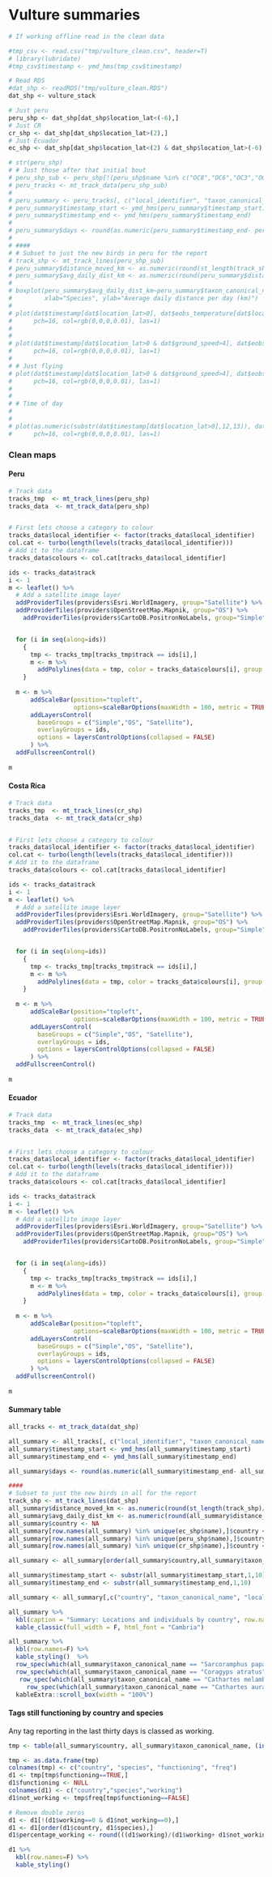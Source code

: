 
# Vulture summaries

```r
# If working offline read in the clean data

#tmp_csv <- read.csv("tmp/vulture_clean.csv", header=T)
# library(lubridate)
#tmp_csv$timestamp <- ymd_hms(tmp_csv$timestamp)

# Read RDS
#dat_shp <- readRDS("tmp/vulture_clean.RDS")
dat_shp <- vulture_stack

# Just peru
peru_shp <- dat_shp[dat_shp$location_lat<(-6),]
# Just CR
cr_shp <- dat_shp[dat_shp$location_lat>(2),]
# Just Ecuador
ec_shp <- dat_shp[dat_shp$location_lat<(2) & dat_shp$location_lat>(-6),]

# str(peru_shp)
# # Just those after that initial bout
# peru_shp_sub <- peru_shp[!(peru_shp$name %in% c("OC8","OC6","OC3","OC4","OC5","OC7","OC9","OC2","OC1","OC10")),]
# peru_tracks <- mt_track_data(peru_shp_sub)
# 
# peru_summary <- peru_tracks[, c("local_identifier", "taxon_canonical_name", "timestamp_start", "timestamp_end", "number_of_events")]
# peru_summary$timestamp_start <- ymd_hms(peru_summary$timestamp_start)
# peru_summary$timestamp_end <- ymd_hms(peru_summary$timestamp_end)
# 
# peru_summary$days <- round(as.numeric(peru_summary$timestamp_end- peru_summary$timestamp_start)/24,0)
# 
# ####
# # Subset to just the new birds in peru for the report
# track_shp <- mt_track_lines(peru_shp_sub)
# peru_summary$distance_moved_km <- as.numeric(round(st_length(track_shp)/1000,1))
# peru_summary$avg_daily_dist_km <- as.numeric(round(peru_summary$distance_moved_km/ peru_summary$days,1))
# 
# boxplot(peru_summary$avg_daily_dist_km~peru_summary$taxon_canonical_name, las=1, 
#         xlab="Species", ylab="Average daily distance per day (km)")
# 
# plot(dat$timestamp[dat$location_lat>0], dat$eobs_temperature[dat$location_lat>0],
#      pch=16, col=rgb(0,0,0,0.01), las=1)
# 
# 
# plot(dat$timestamp[dat$location_lat>0 & dat$ground_speed>4], dat$eobs_temperature[dat$location_lat>0 & dat$ground_speed>4],
#      pch=16, col=rgb(0,0,0,0.01), las=1)
# 
# # Just flying
# plot(dat$timestamp[dat$location_lat>0 & dat$ground_speed>4], dat$eobs_temperature[dat$location_lat>0 & dat$ground_speed>4],
#      pch=16, col=rgb(0,0,0,0.01), las=1)
# 
# 
# # Time of day
# 
# 
# plot(as.numeric(substr(dat$timestamp[dat$location_lat>0],12,13)), dat$eobs_temperature[dat$location_lat>0],
#      pch=16, col=rgb(0,0,0,0.01), las=1)


```

### Clean maps

#### Peru

```r

# Track data
tracks_tmp  <- mt_track_lines(peru_shp)
tracks_data  <- mt_track_data(peru_shp)


# First lets choose a category to colour
tracks_data$local_identifier <- factor(tracks_data$local_identifier)
col.cat <- turbo(length(levels(tracks_data$local_identifier)))
# Add it to the dataframe
tracks_data$colours <- col.cat[tracks_data$local_identifier]

ids <- tracks_data$track
i <- 1
m <- leaflet() %>%
  # Add a satellite image layer
  addProviderTiles(providers$Esri.WorldImagery, group="Satellite") %>%
  addProviderTiles(providers$OpenStreetMap.Mapnik, group="OS") %>%  
    addProviderTiles(providers$CartoDB.PositronNoLabels, group="Simple")


  for (i in seq(along=ids))
    {
      tmp <- tracks_tmp[tracks_tmp$track == ids[i],]
      m <- m %>%
        addPolylines(data = tmp, color = tracks_data$colours[i], group = ids[i], weight=0.5,opacity=0.5)  
    }
    
  m <- m %>%
      addScaleBar(position="topleft", 
                  options=scaleBarOptions(maxWidth = 100, metric = TRUE, imperial = FALSE, updateWhenIdle = TRUE)) %>%
      addLayersControl(
        baseGroups = c("Simple","OS", "Satellite"),
        overlayGroups = ids,
        options = layersControlOptions(collapsed = FALSE)
      ) %>%
  addFullscreenControl()
  
m 


```

#### Costa Rica

```r

# Track data
tracks_tmp  <- mt_track_lines(cr_shp)
tracks_data  <- mt_track_data(cr_shp)


# First lets choose a category to colour
tracks_data$local_identifier <- factor(tracks_data$local_identifier)
col.cat <- turbo(length(levels(tracks_data$local_identifier)))
# Add it to the dataframe
tracks_data$colours <- col.cat[tracks_data$local_identifier]

ids <- tracks_data$track
i <- 1
m <- leaflet() %>%
  # Add a satellite image layer
  addProviderTiles(providers$Esri.WorldImagery, group="Satellite") %>%
  addProviderTiles(providers$OpenStreetMap.Mapnik, group="OS") %>%  
    addProviderTiles(providers$CartoDB.PositronNoLabels, group="Simple")


  for (i in seq(along=ids))
    {
      tmp <- tracks_tmp[tracks_tmp$track == ids[i],]
      m <- m %>%
        addPolylines(data = tmp, color = tracks_data$colours[i], group = ids[i], weight=0.5,opacity=0.5)  
    }
    
  m <- m %>%
      addScaleBar(position="topleft", 
                  options=scaleBarOptions(maxWidth = 100, metric = TRUE, imperial = FALSE, updateWhenIdle = TRUE)) %>%
      addLayersControl(
        baseGroups = c("Simple","OS", "Satellite"),
        overlayGroups = ids,
        options = layersControlOptions(collapsed = FALSE)
      ) %>%
  addFullscreenControl()
  
m 

```

#### Ecuador

```r

# Track data
tracks_tmp  <- mt_track_lines(ec_shp)
tracks_data  <- mt_track_data(ec_shp)


# First lets choose a category to colour
tracks_data$local_identifier <- factor(tracks_data$local_identifier)
col.cat <- turbo(length(levels(tracks_data$local_identifier)))
# Add it to the dataframe
tracks_data$colours <- col.cat[tracks_data$local_identifier]

ids <- tracks_data$track
i <- 1
m <- leaflet() %>%
  # Add a satellite image layer
  addProviderTiles(providers$Esri.WorldImagery, group="Satellite") %>%
  addProviderTiles(providers$OpenStreetMap.Mapnik, group="OS") %>%  
    addProviderTiles(providers$CartoDB.PositronNoLabels, group="Simple")


  for (i in seq(along=ids))
    {
      tmp <- tracks_tmp[tracks_tmp$track == ids[i],]
      m <- m %>%
        addPolylines(data = tmp, color = tracks_data$colours[i], group = ids[i], weight=0.5,opacity=0.5)  
    }
   
  m <- m %>%
      addScaleBar(position="topleft", 
                  options=scaleBarOptions(maxWidth = 100, metric = TRUE, imperial = FALSE, updateWhenIdle = TRUE)) %>%
      addLayersControl(
        baseGroups = c("Simple","OS", "Satellite"),
        overlayGroups = ids,
        options = layersControlOptions(collapsed = FALSE)
      ) %>%
  addFullscreenControl()
  
m 

```

#### Summary table

```r
all_tracks <- mt_track_data(dat_shp)

all_summary <- all_tracks[, c("local_identifier", "taxon_canonical_name", "timestamp_start", "timestamp_end", "number_of_events")]
all_summary$timestamp_start <- ymd_hms(all_summary$timestamp_start)
all_summary$timestamp_end <- ymd_hms(all_summary$timestamp_end)

all_summary$days <- round(as.numeric(all_summary$timestamp_end- all_summary$timestamp_start)/24,0)

####
# Subset to just the new birds in all for the report
track_shp <- mt_track_lines(dat_shp)
all_summary$distance_moved_km <- as.numeric(round(st_length(track_shp)/1000,1))
all_summary$avg_daily_dist_km <- as.numeric(round(all_summary$distance_moved_km/ all_summary$days,1))
all_summary$country <- NA
all_summary[row.names(all_summary) %in% unique(ec_shp$name),]$country <- "Ecuador"
all_summary[row.names(all_summary) %in% unique(peru_shp$name),]$country <- "Peru"
all_summary[row.names(all_summary) %in% unique(cr_shp$name),]$country <- "Costa Rica"

all_summary <- all_summary[order(all_summary$country,all_summary$taxon_canonical_name,  all_summary$days, decreasing = T),]

all_summary$timestamp_start <- substr(all_summary$timestamp_start,1,10)
all_summary$timestamp_end <- substr(all_summary$timestamp_end,1,10)

all_summary <- all_summary[,c("country", "taxon_canonical_name", "local_identifier", "days", "timestamp_start",	"timestamp_end",	"number_of_events", "distance_moved_km",	"avg_daily_dist_km")]
```

```r
all_summary %>%
  kbl(caption = "Summary: Locations and individuals by country", row.names=F) %>%
  kable_classic(full_width = F, html_font = "Cambria")

all_summary %>%
  kbl(row.names=F) %>%
  kable_styling()  %>%
  row_spec(which(all_summary$taxon_canonical_name == "Sarcoramphus papa"), background = "#c994c7bb")%>%
  row_spec(which(all_summary$taxon_canonical_name == "Coragyps atratus"), background = "#bdbdbd")  %>%
   row_spec(which(all_summary$taxon_canonical_name == "Cathartes melambrotus"), background = "#ffeda0")  %>%
     row_spec(which(all_summary$taxon_canonical_name == "Cathartes aura"), background = "#fc9272")  %>%
  kableExtra::scroll_box(width = "100%") 

```

#### Tags still functioning by country and species

Any tag reporting in the last thirty days is classed as working. 


```r
tmp <- table(all_summary$country, all_summary$taxon_canonical_name, (interval(ymd_hms(paste(all_summary$timestamp_end, "00:00:00")), Sys.time()) %/% days(1))<30)

tmp <- as.data.frame(tmp)
colnames(tmp) <- c("country", "species", "functioning", "freq")
d1 <- tmp[tmp$functioning==TRUE,]
d1$functioning <- NULL
colnames(d1) <- c("country","species","working")
d1$not_working <- tmp$freq[tmp$functioning==FALSE]

# Remove double zeros
d1 <- d1[!(d1$working==0 & d1$not_working==0),]
d1 <- d1[order(d1$country, d1$species),]
d1$percentage_working <- round(((d1$working)/(d1$working+ d1$not_working)*100),1)

d1 %>%
  kbl(row.names=F) %>%
  kable_styling()

```







